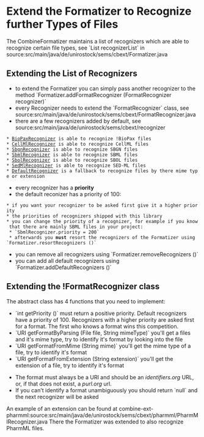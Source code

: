 = Extend the Formatizer to Recognize further Types of Files =

The CombineFormatizer maintains a list of recognizers which are able to recognize certain file types, see `List<FormatRecognizer> recognizerList` in source:src/main/java/de/unirostock/sems/cbext/Formatizer.java​​ 

== Extending the List of Recognizers ==
* to extend the Formatizer you can simply pass another recognizer to the method `Formatizer.addFormatRecognizer (FormatRecognizer recognizer)`
* every Recognizer needs to extend the `FormatRecognizer` class, see source:src/main/java/de/unirostock/sems/cbext/FormatRecognizer.java
* there are a few recognizers added by default, see source:src/main/java/de/unirostock/sems/cbext/recognizer
 * [[source:src/main/java/de/unirostock/sems/cbext/recognizer/BioPaxRecognizer.java|BioPaxRecognizer]] is able to recognize !BioPax files
 * [[source:src/main/java/de/unirostock/sems/cbext/recognizer/CellMlRecognizer.java|CellMlRecognizer]] is able to recognize CellML files
 * [[source:src/main/java/de/unirostock/sems/cbext/recognizer/SbgnRecognizer.java|SbgnRecognizer]] is able to recognize SBGN files
 * [[source:src/main/java/de/unirostock/sems/cbext/recognizer/SbmlRecognizer.java|SbmlRecognizer]] is able to recognize SBML files
 * [[source:src/main/java/de/unirostock/sems/cbext/recognizer/SbolRecognizer.java|SbolRecognizer]] is able to recognize SBOL files
 * [[source:src/main/java/de/unirostock/sems/cbext/recognizer/SedMlRecognizer.java|SedMlRecognizer]] is able to recognize SED-ML files
 * [[source:src/main/java/de/unirostock/sems/cbext/recognizer/DefaultRecognizer.java|DefaultRecognizer]] is a fallback to recognize files by there mime type or extension
* every recognizer has a '''priority'''
* the default reconizer has a priority of 100:
 * if you want your recognizer to be asked first give it a higher priority
 * the priorities of recognizers shipped with this library 
 * you can change the priority of a recognizer, for example if you know that there are mainly SBML files in your project:
  * `SbmlRecognizer.priority = 200`
  * afterwards you '''must''' resort the recognizers of the Formatizer using `Formatizer.resortRecognizers ()`
* you can remove all recognizers using `Formatizer.removeRecognizers ()`
* you can add all default recognizers using `Formatizer.addDefaultRecognizers ()`

== Extending the !FormatRecognizer class ==

The abstract class has 4 functions that you need to implement:

* `int getPriority ()` must return a positive priority. Default recognizers have a priority of 100. Recognizers with a higher priority are asked first for a format. The first who knows a format wins this competition.
* `URI getFormatByParsing (File file, String mimeType)` you'll get a files and it's mime type, try to identify it's format by looking into the file
* `URI getFormatFromMime (String mime)` you'll get the mime type of a file, try to identify it's format
* `URI getFormatFromExtension (String extension)` you'll get the extension of a file, try to identify it's format

* The format must always be a URI and should be an ''identifiers.org'' URL, or, if that does not exist, a ''purl.org'' url.
* If you can't identify a format unambiguously you should return `null` and the next recognizer will be asked

An example of an extension can be found at combine-ext-pharmml:source:src/main/java/de/unirostock/sems/cbext/pharmml/PharmMlRecognizer.java
There the Formatizer was extended to also recognize PharmML files.